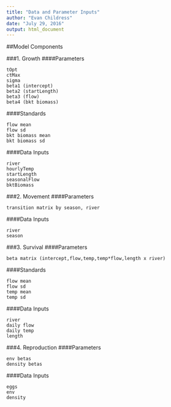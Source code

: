 ```yaml
---
title: "Data and Parameter Inputs"
author: "Evan Childress"
date: "July 29, 2016"
output: html_document
---
```


##Model Components

###1. Growth
####Parameters

    tOpt
    ctMax
    sigma
    beta1 (intercept)
    beta2 (startLength)
    beta3 (flow)
    beta4 (bkt biomass)
    
####Standards

    flow mean
    flow sd
    bkt biomass mean
    bkt biomass sd
    
####Data Inputs

    river
    hourlyTemp
    startLength
    seasonalFlow
    bktBiomass

###2. Movement
####Parameters

    transition matrix by season, river
    
####Data Inputs

    river
    season
    
###3. Survival
####Parameters

    beta matrix (intercept,flow,temp,temp*flow,length x river)
    
####Standards

    flow mean
    flow sd
    temp mean
    temp sd
    
####Data Inputs

    river
    daily flow
    daily temp
    length
    
###4. Reproduction
####Parameters

    env betas
    density betas
    
####Data Inputs
    
    eggs
    env
    density
    